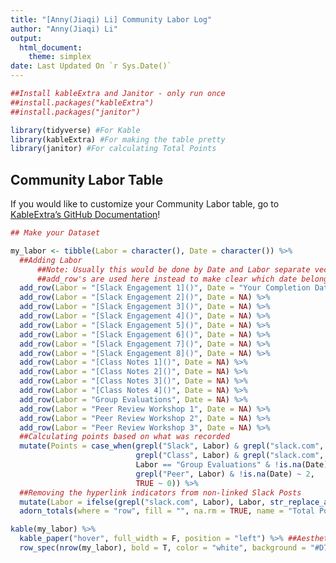 ```yaml
---
title: "[Anny(Jiaqi) Li] Community Labor Log"
author: "Anny(Jiaqi) Li"
output: 
  html_document:
    theme: simplex
date: Last Updated On `r Sys.Date()`
---
```


 
```r
##Install kableExtra and Janitor - only run once
##install.packages("kableExtra")
##install.packages("janitor")

library(tidyverse) #For Kable
library(kableExtra) #For making the table pretty
library(janitor) #For calculating Total Points

```

## Community Labor Table  
If you would like to customize your Community Labor table, go to [KableExtra's GitHub Documentation](https://haozhu233.github.io/kableExtra/awesome_table_in_html.html)!

```r
## Make your Dataset 

my_labor <- tibble(Labor = character(), Date = character()) %>%
  ##Adding Labor 
      ##Note: Usually this would be done by Date and Labor separate vectors, then combining in tibble()
      ##add_row's are used here instead to make clear which date belongs to which labor
  add_row(Labor = "[Slack Engagement 1]()", Date = "Your Completion Date") %>%
  add_row(Labor = "[Slack Engagement 2]()", Date = NA) %>%
  add_row(Labor = "[Slack Engagement 3]()", Date = NA) %>%
  add_row(Labor = "[Slack Engagement 4]()", Date = NA) %>%
  add_row(Labor = "[Slack Engagement 5]()", Date = NA) %>%
  add_row(Labor = "[Slack Engagement 6]()", Date = NA) %>%
  add_row(Labor = "[Slack Engagement 7]()", Date = NA) %>%
  add_row(Labor = "[Slack Engagement 8]()", Date = NA) %>%
  add_row(Labor = "[Class Notes 1]()", Date = NA) %>%
  add_row(Labor = "[Class Notes 2]()", Date = NA) %>%
  add_row(Labor = "[Class Notes 3]()", Date = NA) %>%
  add_row(Labor = "[Class Notes 4]()", Date = NA) %>%
  add_row(Labor = "Group Evaluations", Date = NA) %>%
  add_row(Labor = "Peer Review Workshop 1", Date = NA) %>%
  add_row(Labor = "Peer Review Workshop 2", Date = NA) %>%
  add_row(Labor = "Peer Review Workshop 3", Date = NA) %>%
  ##Calculating points based on what was recorded 
  mutate(Points = case_when(grepl("Slack", Labor) & grepl("slack.com", Labor) & !is.na(Date)~ 1,
                            grepl("Class", Labor) & grepl("slack.com", Labor) & !is.na(Date)~ 2,
                            Labor == "Group Evaluations" & !is.na(Date) ~ 1,
                            grepl("Peer", Labor) & !is.na(Date) ~ 2,
                            TRUE ~ 0)) %>%
  ##Removing the hyperlink indicators from non-linked Slack Posts
  mutate(Labor = ifelse(grepl("slack.com", Labor), Labor, str_replace_all(Labor, "[[:punct:]]", ""))) %>% 
  adorn_totals(where = "row", fill = "", na.rm = TRUE, name = "Total Points", Points)   ##Make a total row
```

```r
kable(my_labor) %>%
  kable_paper("hover", full_width = F, position = "left") %>% ##Aesthetics
  row_spec(nrow(my_labor), bold = T, color = "white", background = "#D7261E") ##highlight the total row
```

